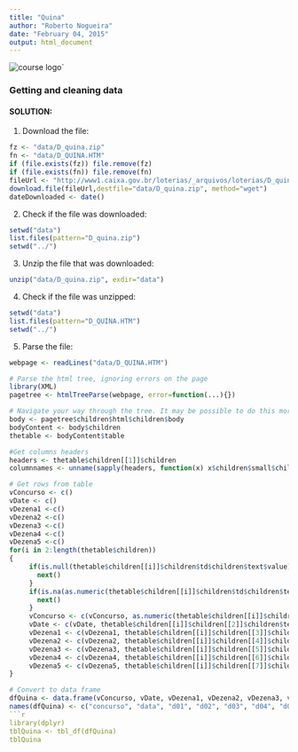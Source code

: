 ```yaml
---
title: "Quina"
author: "Roberto Nogueira"
date: "February 04, 2015"
output: html_document
---
```


![course logo](images/getting_and_cleaning_data.jpg)`

### Getting and cleaning data

#### SOLUTION:
1. Download the file:
```r
fz <- "data/D_quina.zip"
fn <- "data/D_QUINA.HTM"
if (file.exists(fz)) file.remove(fz)
if (file.exists(fn)) file.remove(fn)
fileUrl <- "http://www1.caixa.gov.br/loterias/_arquivos/loterias/D_quina.zip"
download.file(fileUrl,destfile="data/D_quina.zip", method="wget")
dateDownloaded <- date()
```

2. Check if the file was downloaded:
```r
setwd("data")
list.files(pattern="D_quina.zip")
setwd("../")
```

3. Unzip the file that was downloaded:
```r
unzip("data/D_quina.zip", exdir="data")
```

4. Check if the file was unzipped:
```r
setwd("data")
list.files(pattern="D_QUINA.HTM")
setwd("../")
```

5. Parse the file:
```r
webpage <- readLines("data/D_QUINA.HTM")

# Parse the html tree, ignoring errors on the page
library(XML)
pagetree <- htmlTreeParse(webpage, error=function(...){})

# Navigate your way through the tree. It may be possible to do this more efficiently using getNodeSet
body <- pagetree$children$html$children$body 
bodyContent <- body$children
thetable <- bodyContent$table

#Get columns headers
headers <- thetable$children[[1]]$children
columnnames <- unname(sapply(headers, function(x) x$children$small$children$font$children$text))

# Get rows from table
vConcurso <- c()
vDate <- c()
vDezena1 <-c()
vDezena2 <-c()
vDezena3 <-c()
vDezena4 <-c()
vDezena5 <-c()
for(i in 2:length(thetable$children))
{
     if(is.null(thetable$children[[i]]$children$td$children$text$value)) {
       next()
     }
     if(is.na(as.numeric(thetable$children[[i]]$children$td$children$text$value))) {
       next()
     }
     vConcurso <- c(vConcurso, as.numeric(thetable$children[[i]]$children$td$children$text$value))
     vDate <- c(vDate, thetable$children[[i]]$children[[2]]$children$text$value)
     vDezena1 <- c(vDezena1, thetable$children[[i]]$children[[3]]$children$text$value)
     vDezena2 <- c(vDezena2, thetable$children[[i]]$children[[4]]$children$text$value)
     vDezena3 <- c(vDezena3, thetable$children[[i]]$children[[5]]$children$text$value)
     vDezena4 <- c(vDezena4, thetable$children[[i]]$children[[6]]$children$text$value)
     vDezena5 <- c(vDezena5, thetable$children[[i]]$children[[7]]$children$text$value)
}

# Convert to data frame
dfQuina <- data.frame(vConcurso, vDate, vDezena1, vDezena2, vDezena3, vDezena4, vDezena5)
names(dfQuina) <- c("concurso", "data", "d01", "d02", "d03", "d04", "d05")
```r
library(dplyr)
tblQuina <- tbl_df(dfQuina)
tblQuina
```
